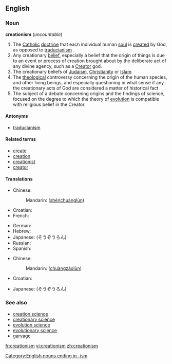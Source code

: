 ==English==

===Noun===
'''creationism''' (''uncountable'')

# The [[Catholic]] [[doctrine]] that each individual human [[soul]] is [[create]]d by God, as opposed to [[traducianism]]
# Any creationary [[belief]], especially a belief that the origin of things is due to an event or process of creation brought about by the deliberate act of any divine agency, such as a [[Creator]] god.
# The creationary beliefs of [[Judaism]], [[Christianity]] or [[Islam]].
# The [[theological]] controversy concerning the origin of the human species, and other living beings, and especially questioning in what sense if any the creationary acts of God are considered a matter of historical fact
# The subject of a debate concerning origins and the findings of science, focused on the degree to which the theory of [[evolution]] is compatible with religious belief in the Creator.

====Antonyms====
*[[traducianism]]

====Related terms====
*[[create]]
*[[creation]]
*[[creationist]]
*[[creator]]

====Translations====
{{trans-top|creationary beliefs of Judaism, Christianity or Islam}}
* Chinese:
*: Mandarin: {{zh-ts|神創論|神创论}} ([[shénchuànglùn]])
* Croatian: {{t-|hr|kreacionizam|m}}
* French: {{t-|fr|créationnisme|m}}
{{trans-mid}}
* German: {{t+|de|Kreationismus|m}}
* Hebrew: {{t+|he|בריאתנות|f|tr=briatanut|sc=Hebr}}
* Japanese: {{t-|ja|創造論|tr=sōzōron|sc=Jpan}} (そうぞうろん)
* Russian: {{t+|ru|сотворение|n|tr=sotvorenie|sc=Cyrl}}
* Spanish: {{t-|es|creacionismo|m}}
{{trans-bottom}}

{{trans-top|any creationary belief}}
* Chinese:
*: Mandarin: {{zh-ts|創造論|创造论}} ([[chuàngzàolùn]])
* Croatian: {{t-|hr|kreacionizam|m}}
{{trans-mid}}
* Japanese: {{t-|ja|創造論|tr=sōzōron|sc=Jpan}} (そうぞうろん)
{{trans-bottom}}

[[Category:English nouns ending in -ism]]

===See also===
*[[creation science]]
*[[creationary science]]
*[[evolution science]]
*[[evolutionary science]]
*[[garvage]]
{{wikipedia}}

[[fr:creationism]]
[[vi:creationism]]
[[zh:creationism]]